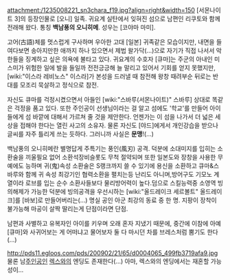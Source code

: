 attachment:/1235008221_sn3chara_f19.jpg?align=right&width=150 [서몬나이트 3]의 등장인물로 [오니] 일족. 귀요계 실탄에서 잊혀진 섬으로 남편인 리쿠토와 함께 전래해 왔다. 통칭 '''백남풍의 오니히메'''. 성우는 [코야마 마미].

고어(古語)체를 멋스럽게 구사하며 우아한 고대 [일본] 귀족같은 모습이지만, 내면을 들여다보면 송아지만한 애까지 하나 있으면서 제법 왈가닥(...)으로 자기가 직접 나서서 악한들을 징계하고 싶은 의욕에 불타고 있다. 귀요계의 수호자 [큐마]는 주군의 아내인 미스미가 위험한 일에 발을 들일까 전전긍긍해 늘 말리고 있어서 기회를 얻지 못했지만, [wiki:"이스라 레비노스" 이스라]가 본성을 드러낼 때 참전해 왕창 때려부순 뒤로는 반대를 모조리 묵살하고 정식으로 참전.

자신도 큐마를 걱정시켰으면서 아들인 [wiki:"스바루(서몬나이트)" 스바루] 상대로 똑같은 걱정을 품고 있다. 또한 주인공이 선생님이라는 걸 알고 섬에도 '학교'를 만들어 아이들에게 섬 바깥에 대해서 가르쳐 줄 것을 제안한다. 언젠가는 이 섬을 나가서 더 넓은 세상을 접해야 한다는 열린 사고의 소유자. 물론 자신도 [야드]에게서 개인강습을 받으나 글씨를 자주 틀리게 쓰는 듯하다. 그러니까 사실은 '''문맹'''!(...)

백남풍의 오니히메란 별명답게 주특기는 풍인(風刃) 공격. 덕분에 소대미지를 입히는 소환술을 끼울필요 없어 소환석장비슬롯도 무척 절약되며 또한 일본도와 장창을 사용한 무예에도 능하며 귀(鬼)속성 소환술은 S랭크까지 쓸 수 있기에 용신을 소환하고 큐마&스바루와 함께 귀 속성 최강기인 협력소환을 펼치는등 난리도 아니며,방어구도 기모노 계열이라 로브를 입는 순수 소환사들보다 물리방어력이 높다.덤으로 스킬능력중 소영역 빙의해제가 가능한 덕분에 빙의공격을 우선시하는 [wiki:"올드레이크 세르볼트" 올드레이크]를 [바보]로 만들어버리는(...) 명실 공인 아군 최강의 동료 중 한 명. 지팡이 장착이 불가능해 마공이 살짝 딸리는게 단점이라면 단점.

남편과 사별하고 유복자인 아이를 키우며 오래 혼자 지냈기 때문에, 중간에 이참에 아예 [큐마]와 사귀어보는 게 어떠냐고 물어보자 둘 다 마시던 차를 브레스처럼 뿜기도 한다(...)

http://pds11.egloos.com/pds/200902/21/65/d0004065_499fb3719afa9.jpg
물론 남[[주인공]]인 [[렉스]]와의 엔딩도 존재한다(...) 아마, 렉스와의 엔딩에서는 재혼할 가능성이...
